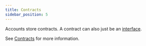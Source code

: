 ```yaml
---
title: Contracts
sidebar_position: 5
---
```


Accounts store contracts. A contract can also just be an [interface](../interfaces.mdx).

See [Contracts] for more information.

<!-- Relative links. Will not render on the page -->

[Contracts]: ../contracts.mdx
[interface]: ../interfaces.mdx
